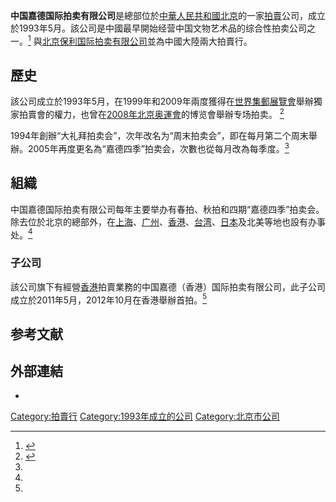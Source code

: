 {{Infobox company
|name = 中国嘉德国际拍卖有限公司
|name_en = China Guardian Auctions Co.,Ltd.
|logo =
|image = Guardian Art Center (20200924181520).jpg
|image_caption = [[嘉德艺术中心|嘉德艺术中心]]为嘉德文化集团的总部
|type = [[有限公司|有限公司]]
|local_code_name = CN
|local_code = 9111010110171220X1
|traded_as =
|company_slogan =
|area_served = 中國
|foundation = 1993年5月
|location = 中國[[北京|北京]][[东城区|东城区]][[王府井大街|王府井大街]]1号[[嘉德艺术中心|嘉德艺术中心]]
|key_people =[[胡妍妍|胡妍妍]]（董事總裁）
|industry = [[拍賣|拍賣]]
|products = 各種藝術品和文物
|revenue =
|operating_income =
|net_income =
|num_employees =
|parent = 嘉德投资控股有限公司
|subsid = 中国嘉德（香港）国际拍卖有限公司
|homepage = {{URL|http://www.cguardian.com}}
}}
'''中国嘉德国际拍卖有限公司'''是總部位於[[中華人民共和國|中華人民共和國]][[北京|北京]]的一家[[拍賣|拍賣]]公司，成立於1993年5月。該公司是中國最早開始经营中国文物艺术品的综合性拍卖公司之一。<ref name="嘉德">{{Cite web|url=http://www.cguardian.com/gyjd/gsjs/index.shtml|title=中国嘉德国际拍卖有限公司|publisher=中国嘉德国际拍卖有限公司|date=|accessdate=2019-01-23|archive-date=2019-01-23|archive-url=https://web.archive.org/web/20190123225302/http://www.cguardian.com/gyjd/gsjs/index.shtml|dead-url=no}}</ref> 與[[北京保利国际拍卖有限公司|北京保利国际拍卖有限公司]]並為中國大陸兩大拍賣行。

==歷史==
該公司成立於1993年5月，在1999年和2009年兩度獲得在[[世界集郵展覽會|世界集郵展覽會]]舉辦獨家拍賣會的權力，也曾在[[2008年北京奥運會|2008年北京奥運會]]的博览會舉辦专场拍卖。
<ref name="鳳凰網">{{Cite web|url=http://finance.ifeng.com/collection/pmjg/20120314/5749033.shtml|title=中国嘉德国际拍卖有限公司簡介|publisher=鳳凰網財經|date=2012-03-14|accessdate=2015-02-23|archive-date=2015-02-23|archive-url=https://web.archive.org/web/20150223155914/http://finance.ifeng.com/collection/pmjg/20120314/5749033.shtml|dead-url=no}}</ref>

1994年創辦“大礼拜拍卖会”，次年改名为“周末拍卖会”，即在每月第二个周末舉辦。2005年再度更名為“嘉德四季”拍卖会，次數也從每月改為每季度。<ref name="鳳凰網"/>
==組織==
中国嘉德国际拍卖有限公司每年主要举办有春拍、秋拍和四期“嘉德四季”拍卖会。除去位於北京的總部外，在[[上海|上海]]、[[广州|广州]]、[[香港|香港]]、[[台湾|台湾]]、[[日本|日本]]及北美等地也設有办事处。<ref name="嘉德"/>

===子公司===
該公司旗下有經營[[香港|香港]]拍賣業務的中国嘉德（香港）国际拍卖有限公司，此子公司成立於2011年5月，2012年10月在香港舉辦首拍。<ref name="嘉德"/>

==参考文献==
{{reflist}}

{{commonscat|China Guardian Auctions}}
==外部連結==
*{{official website|http://www.cguardian.com}}

[[Category:拍賣行|Category:拍賣行]]
[[Category:1993年成立的公司|Category:1993年成立的公司]]
[[Category:北京市公司|Category:北京市公司]]